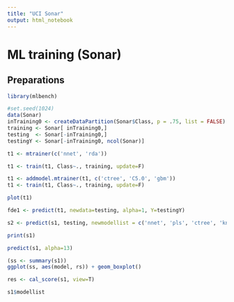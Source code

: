 ```yaml
---
title: "UCI Sonar"
output: html_notebook
---
```


# ML training (Sonar)

## Preparations

```r
library(mlbench)
```

```r
#set.seed(1024)
data(Sonar)
inTraining0 <- createDataPartition(Sonar$Class, p = .75, list = FALSE)
training <- Sonar[ inTraining0,]
testing  <- Sonar[-inTraining0,]
testingY <- Sonar[-inTraining0, ncol(Sonar)]
```

```r
t1 <- mtrainer(c('nnet', 'rda'))
```

```r
t1 <- train(t1, Class~., training, update=F)
```

```r
t1 <- addmodel.mtrainer(t1, c('ctree', 'C5.0', 'gbm'))
t1 <- train(t1, Class~., training, update=F)
```

```r
plot(t1)
```

```r
fde1 <- predict(t1, newdata=testing, alpha=1, Y=testingY)
```

```r
s2 <- predict(s1, testing, newmodellist = c('nnet', 'pls', 'ctree', 'knn', 'earth', 'avNNet'), alpha=11, Y=testingY)
```

```r
print(s1)
```

```r
predict(s1, alpha=13)
```

```r
(ss <- summary(s1))
ggplot(ss, aes(model, rs)) + geom_boxplot()
```

```r
res <- cal_score(s1, view=T)
```

```r
s1$modellist
```

